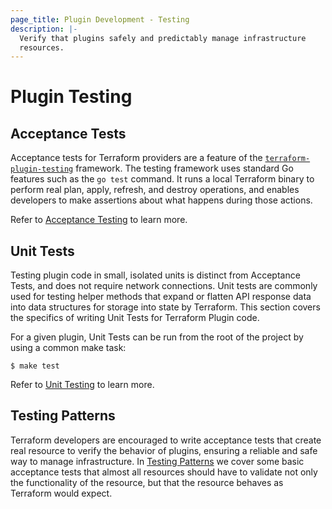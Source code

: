 ```yaml
---
page_title: Plugin Development - Testing
description: |-
  Verify that plugins safely and predictably manage infrastructure
  resources.
---
```


# Plugin Testing

## Acceptance Tests

Acceptance tests for Terraform providers are a feature of the
[`terraform-plugin-testing`](https://pkg.go.dev/github.com/hashicorp/terraform-plugin-testing)
framework. The testing framework uses standard Go features such as the `go
test` command.  It runs a local Terraform binary to perform real plan, apply,
refresh, and destroy operations, and enables developers to make assertions
about what happens during those actions.

Refer to [Acceptance Testing](/terraform/plugin/testing/acceptance-tests) to learn more.

## Unit Tests

Testing plugin code in small, isolated units is distinct from Acceptance Tests,
and does not require network connections. Unit tests are commonly used for
testing helper methods that expand or flatten API response data into data
structures for storage into state by Terraform. This section covers the
specifics of writing Unit Tests for Terraform Plugin code.

For a given plugin, Unit Tests can be run from the root of the project by using
a common make task:

```shell
$ make test
```

Refer to [Unit Testing](/terraform/plugin/testing/unit-testing) to learn more.

## Testing Patterns

Terraform developers are encouraged to write acceptance tests that create real
resource to verify the behavior of plugins, ensuring a reliable and safe way to
manage infrastructure. In [Testing
Patterns](/terraform/plugin/testing/testing-patterns) we cover some basic
acceptance tests that almost all resources should have to validate not only the
functionality of the resource, but that the resource behaves as Terraform would
expect.

